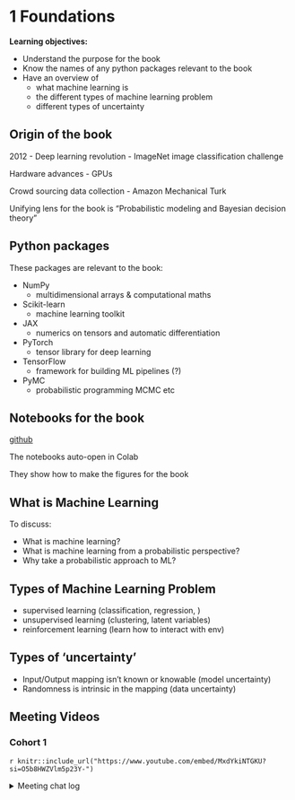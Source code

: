 # 1 Foundations

**Learning objectives:**

- Understand the purpose for the book
- Know the names of any python packages relevant to the book
- Have an overview of
  - what machine learning is
  - the different types of machine learning problem
  - different types of uncertainty

## Origin of the book {-}

2012
- Deep learning revolution
- ImageNet image classification challenge

Hardware advances
- GPUs

Crowd sourcing data collection
- Amazon Mechanical Turk

Unifying lens for the book is “Probabilistic modeling and Bayesian decision theory”

## Python packages {-}

These packages are relevant to the book:

- NumPy
  - multidimensional arrays & computational maths
- Scikit-learn
  - machine learning toolkit
- JAX
  - numerics on tensors and automatic differentiation
- PyTorch
  - tensor library for deep learning
- TensorFlow
  - framework for building ML pipelines (?)
- PyMC
  - probabilistic programming MCMC etc

## Notebooks for the book

[github](https://github.com/probml/pyprobml/blob/auto_notebooks_md/notebooks.md)

The notebooks auto-open in Colab

They show how to make the figures for the book

## What is Machine Learning {-}

To discuss:

- What is machine learning?
- What is machine learning from a probabilistic perspective?
- Why take a probabilistic approach to ML?

## Types of Machine Learning Problem {-}

- supervised learning (classification, regression, )
- unsupervised learning (clustering, latent variables)
- reinforcement learning (learn how to interact with env)

## Types of 'uncertainty'

- Input/Output mapping isn’t known or knowable (model uncertainty)
- Randomness is intrinsic in the mapping (data uncertainty)

## Meeting Videos {-}

### Cohort 1 {-}

`r knitr::include_url("https://www.youtube.com/embed/MxdYkiNTGKU?si=O5b8HWZVlm5p23Y-")`

<details>
<summary> Meeting chat log </summary>

```
00:04:09    Derek Sollberger (he/him):    Hello!
00:04:41    Sohan Aryal:    Hello everyone,
first time actually involving in a book club,
00:05:08    jRad:    Hi, second one for me, been quite a while!
00:05:20    Sohan Aryal:    Reacted to "Hi, second one for m..." with 😯
00:54:33    Derek Sollberger (he/him):    Should the same person handle each two-week pair?
00:59:33    Derek Sollberger (he/him):    If no one minds, I would like to volunteer for the second
  half of the LDA chapter (on Bayesian classification)
01:05:26    Rahul:    Thank you very much, Russ!
01:05:29    Schafer, Toryn:    Thanks!
01:05:34    Derek Sollberger (he/him):    Thank you all.  Thanks Russ!
01:05:36    David Díaz:    Thanks!
01:05:36    Russ Hyde:    Thanks everyone
```
</details>
